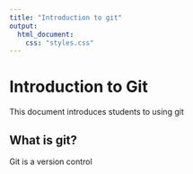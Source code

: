 ```yaml
---
title: "Introduction to git"
output:
  html_document:
    css: "styles.css"
---
```


# Introduction to Git

This document introduces students to using git

## What is git?

Git is a version control